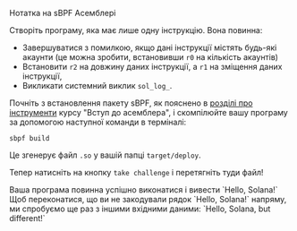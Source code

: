 
<ChallengeTitle>Нотатка на sBPF Асемблері</ChallengeTitle>

Створіть програму, яка має лише одну інструкцію. Вона повинна:
- Завершуватися з помилкою, якщо дані інструкції містять будь-які акаунти (це можна зробити, встановивши `r0` на кількість акаунтів)
- Встановити `r2` на довжину даних інструкції, а `r1` на зміщення даних інструкції, 
- Викликати системний виклик `sol_log_`.

Почніть з встановлення пакету sBPF, як пояснено в [розділі про інструменти](/uk/courses/introduction-to-assembly/tooling) курсу "Вступ до асемблера", і скомпілюйте вашу програму за допомогою наступної команди в терміналі:

```
sbpf build
```

Це згенерує файл `.so` у вашій папці `target/deploy`.

Тепер натисніть на кнопку `take challenge` і перетягніть туди файл!

<RequirementList>
  <Requirement title="Завдання 1: Тестування нотатки">
    Ваша програма повинна успішно виконатися і вивести `Hello, Solana!`
  </Requirement>

  <Requirement title="Завдання 2: Тестування нотатки з іншими вхідними даними">
    Щоб переконатися, що ви не закодували рядок `Hello, Solana!` напряму, ми спробуємо ще раз з іншими вхідними даними: `Hello, Solana, but different!`
  </Requirement>
</RequirementList>
